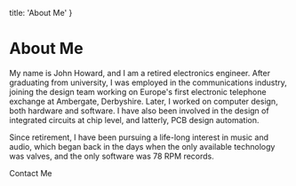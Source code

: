   title: 'About Me'
}


# About Me

My name is John Howard, and I am a retired electronics engineer. After graduating from university, I was employed in the
communications industry, joining the design team working on Europe's first electronic telephone exchange at
Ambergate, Derbyshire. Later, I worked on computer design, both hardware and software. I have also been
involved in the design of integrated circuits at chip level, and latterly, PCB design automation.

Since retirement, I have been pursuing a life-long
interest in music and audio, which began back in the days when the only available technology was valves, and the
only software was 78 RPM records.

<Link href="/contact" className="btn btn-primary d-print-none" role="button">Contact Me</Link>
